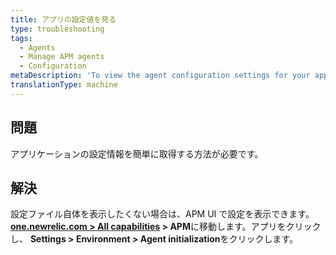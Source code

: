 ```yaml
---
title: アプリの設定値を見る
type: troubleshooting
tags:
  - Agents
  - Manage APM agents
  - Configuration
metaDescription: 'To view the agent configuration settings for your app without having to open the config file itself, use APM''s agent initialization page.'
translationType: machine
---
```


## 問題

アプリケーションの設定情報を簡単に取得する方法が必要です。

## 解決

設定ファイル自体を表示したくない場合は、APM UI で設定を表示できます。 **[one.newrelic.com > All capabilities](https://one.newrelic.com/all-capabilities) > APM**に移動します。アプリをクリックし、 **Settings > Environment > Agent initialization**をクリックします。